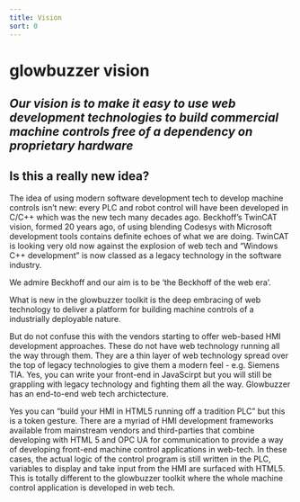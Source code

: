 ```yaml
---
title: Vision
sort: 0
---
```


# glowbuzzer vision


## *Our vision is to make it easy to use web development technologies to build commercial machine controls free of a dependency on proprietary hardware*

## Is this a really new idea?
The idea of using modern software development tech to develop machine controls isn’t new:  every PLC and robot control will have been developed in C/C++ which was the new tech many decades ago.
Beckhoff’s TwinCAT vision, formed 20 years ago, of using blending Codesys with Microsoft development tools contains definite echoes of what we are doing. TwinCAT is looking very old now against the explosion of web tech and “Windows C++ development” is now classed as a legacy technology in the software industry.

We admire Beckhoff and our aim is to be ‘the Beckhoff of the web era’.

What is new in the glowbuzzer toolkit is the deep embracing of web technology to deliver a platform for building machine controls of a industrially deployable nature.

But do not confuse this with the vendors starting to offer web-based HMI development approaches. These do not have web technology running all the way through them. They are a thin layer of web technology spread over the top of legacy technologies to give them a modern feel - e.g. Siemens TIA.  Yes, you can write your front-end in JavaScirpt but you will still be grappling with legacy technology and fighting them all the way. Glowbuzzer has an end-to-end web tech archictecture.

Yes you can “build your HMI in HTML5 running off a tradition PLC”  but this is a token gesture. There are a myriad of HMI development frameworks available from mainstream vendors and third-parties that combine developing with HTML 5 and OPC UA for communication to provide a way of developing front-end machine control applications in web-tech. In these cases, the actual logic of the control program is still written in the PLC, variables to display and take input from the HMI are surfaced with HTML5. This is totally different to the glowbuzzer toolkit where the whole machine control application is developed in web tech.
